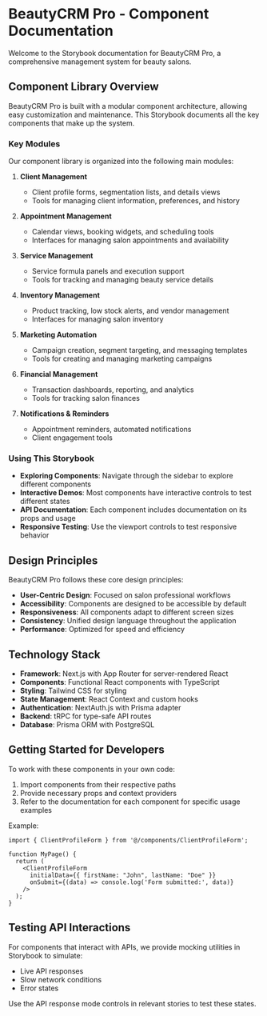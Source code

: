 
<Meta title="Documentation/Introduction" />

# BeautyCRM Pro - Component Documentation

Welcome to the Storybook documentation for BeautyCRM Pro, a comprehensive management system for beauty salons.

## Component Library Overview

BeautyCRM Pro is built with a modular component architecture, allowing easy customization and maintenance. This Storybook documents all the key components that make up the system.

### Key Modules

Our component library is organized into the following main modules:

1. **Client Management**
   - Client profile forms, segmentation lists, and details views
   - Tools for managing client information, preferences, and history

2. **Appointment Management**
   - Calendar views, booking widgets, and scheduling tools
   - Interfaces for managing salon appointments and availability

3. **Service Management**
   - Service formula panels and execution support
   - Tools for tracking and managing beauty service details

4. **Inventory Management**
   - Product tracking, low stock alerts, and vendor management
   - Interfaces for managing salon inventory

5. **Marketing Automation**
   - Campaign creation, segment targeting, and messaging templates
   - Tools for creating and managing marketing campaigns

6. **Financial Management**
   - Transaction dashboards, reporting, and analytics
   - Tools for tracking salon finances

7. **Notifications & Reminders**
   - Appointment reminders, automated notifications
   - Client engagement tools

### Using This Storybook

- **Exploring Components**: Navigate through the sidebar to explore different components
- **Interactive Demos**: Most components have interactive controls to test different states
- **API Documentation**: Each component includes documentation on its props and usage
- **Responsive Testing**: Use the viewport controls to test responsive behavior

## Design Principles

BeautyCRM Pro follows these core design principles:

- **User-Centric Design**: Focused on salon professional workflows
- **Accessibility**: Components are designed to be accessible by default
- **Responsiveness**: All components adapt to different screen sizes
- **Consistency**: Unified design language throughout the application
- **Performance**: Optimized for speed and efficiency

## Technology Stack

- **Framework**: Next.js with App Router for server-rendered React
- **Components**: Functional React components with TypeScript
- **Styling**: Tailwind CSS for styling
- **State Management**: React Context and custom hooks
- **Authentication**: NextAuth.js with Prisma adapter
- **Backend**: tRPC for type-safe API routes
- **Database**: Prisma ORM with PostgreSQL

## Getting Started for Developers

To work with these components in your own code:

1. Import components from their respective paths
2. Provide necessary props and context providers
3. Refer to the documentation for each component for specific usage examples

Example:

```tsx
import { ClientProfileForm } from '@/components/ClientProfileForm';

function MyPage() {
  return (
    <ClientProfileForm 
      initialData={{ firstName: "John", lastName: "Doe" }}
      onSubmit={(data) => console.log('Form submitted:', data)}
    />
  );
}
```

## Testing API Interactions

For components that interact with APIs, we provide mocking utilities in Storybook to simulate:

- Live API responses
- Slow network conditions
- Error states

Use the API response mode controls in relevant stories to test these states. 